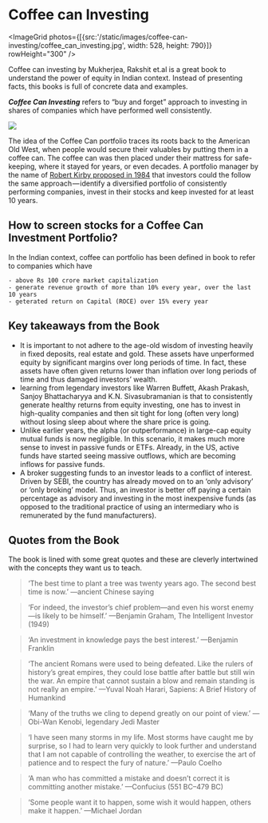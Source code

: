 


# Coffee can Investing

<ImageGrid
photos={[{src:'/static/images/coffee-can-investing/coffee_can_investing.jpg', width: 528, height: 790}]}  
rowHeight="300"
/>

Coffee can investing by Mukherjea, Rakshit et.al is a great book to understand the power of equity in Indian context. Instead of presenting facts, this books is full of concrete data and examples.

**_Coffee Can Investing_** refers to “buy and forget” approach to investing in shares of companies which have performed well consistently.

![](/static/images/coffee-can-investing/coffee-collection-container.jpg)

The idea of the Coffee Can portfolio traces its roots back to the American Old West, when people would secure their valuables by putting them in a coffee can. The coffee can was then placed under their mattress for safe-keeping, where it stayed for years, or even decades. A portfolio manager by the name of [Robert Kirby proposed in 1984](https://jpm.pm-research.com/content/11/1/76) that investors could the follow the same approach — identify a diversified portfolio of consistently performing companies, invest in their stocks and keep invested for at least 10 years.

## How to screen stocks for a Coffee Can Investment Portfolio?

In the Indian context, coffee can portfolio has been defined in book to refer to companies which have

    - above Rs 100 crore market capitalization
    - generate revenue growth of more than 10% every year, over the last 10 years
    - geterated return on Capital (ROCE) over 15% every year

## Key takeaways from the Book

-   It is important to not adhere to the age-old wisdom of investing heavily in fixed deposits, real estate and gold. These assets have unperformed equity by significant margins over long periods of time. In fact, these assets have often given returns lower than inflation over long periods of time and thus damaged investors’ wealth.
-   learning from legendary investors like Warren Buffett, Akash Prakash, Sanjoy Bhattacharyya and K.N. Sivasubramanian is that to consistently generate healthy returns from equity investing, one has to invest in high-quality companies and then sit tight for long (often very long) without losing sleep about where the share price is going.
-   Unlike earlier years, the alpha (or outperformance) in large-cap equity mutual funds is now negligible. In this scenario, it makes much more sense to invest in passive funds or ETFs. Already, in the US, active funds have started seeing massive outflows, which are becoming inflows for passive funds.
-   A broker suggesting funds to an investor leads to a conflict of interest. Driven by SEBI, the country has already moved on to an ‘only advisory’ or ‘only broking’ model. Thus, an investor is better off paying a certain percentage as advisory and investing in the most inexpensive funds (as opposed to the traditional practice of using an intermediary who is remunerated by the fund manufacturers).

## Quotes from the Book

The book is lined with some great quotes and these are cleverly intertwined with the concepts they want us to teach.

> ‘The best time to plant a tree was twenty years ago. The second
> best time is now.’
> —ancient Chinese saying

> ‘For indeed, the investor’s chief problem—and even his worst
> enemy—is likely to be himself.’
> —Benjamin Graham, The Intelligent Investor (1949)

> ‘An investment in knowledge pays the best interest.’
> —Benjamin Franklin

> ‘The ancient Romans were used to being defeated. Like the rulers
> of history’s great empires, they could lose battle after battle but still
> win the war. An empire that cannot sustain a blow and remain
> standing is not really an empire.’
> —Yuval Noah Harari, Sapiens: A Brief History of Humankind

> ‘Many of the truths we cling to depend greatly on our point of
> view.’
> —Obi-Wan Kenobi, legendary Jedi Master

> ‘I have seen many storms in my life. Most storms have caught me
> by surprise, so I had to learn very quickly to look further and
> understand that I am not capable of controlling the weather, to
> exercise the art of patience and to respect the fury of nature.’
> —Paulo Coelho

> ‘A man who has committed a mistake and doesn’t correct it is
> committing another mistake.’
> —Confucius (551 BC–479 BC)

> ‘Some people want it to happen, some wish it would happen, others
> make it happen.’
> —Michael Jordan
